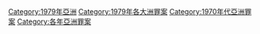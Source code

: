 {{Category pair|1978年亞洲罪案|1980年亞洲罪案}}
[[Category:1979年亞洲|Category:1979年亞洲]]
[[Category:1979年各大洲罪案|Category:1979年各大洲罪案]]
[[Category:1970年代亞洲罪案|Category:1970年代亞洲罪案]]
[[Category:各年亞洲罪案|Category:各年亞洲罪案]]